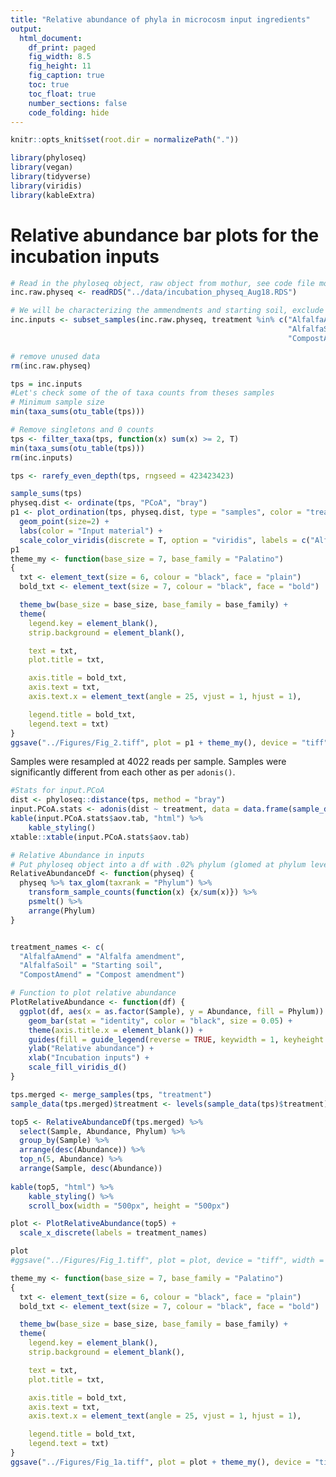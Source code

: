 ```yaml
---
title: "Relative abundance of phyla in microcosm input ingredients"
output:
  html_document:
    df_print: paged
    fig_width: 8.5
    fig_height: 11
    fig_caption: true
    toc: true
    toc_float: true
    number_sections: false
    code_folding: hide
---
```

```r
knitr::opts_knit$set(root.dir = normalizePath("."))
```
```r
library(phyloseq)
library(vegan)
library(tidyverse)
library(viridis)
library(kableExtra)
```
# Relative abundance bar plots for the incubation inputs
```r
# Read in the phyloseq object, raw object from mothur, see code file mothur_to_phyloseq.R
inc.raw.physeq <- readRDS("../data/incubation_physeq_Aug18.RDS")

# We will be characterizing the ammendments and starting soil, exclude all else
inc.inputs <- subset_samples(inc.raw.physeq, treatment %in% c("AlfalfaAmend", 
                                                              "AlfalfaSoil",
                                                              "CompostAmend"))

# remove unused data
rm(inc.raw.physeq)
```
```r
tps = inc.inputs
#Let's check some of the of taxa counts from theses samples
# Minimum sample size
min(taxa_sums(otu_table(tps)))
```
```r
# Remove singletons and 0 counts
tps <- filter_taxa(tps, function(x) sum(x) >= 2, T)
min(taxa_sums(otu_table(tps)))
rm(inc.inputs)
```
```r
tps <- rarefy_even_depth(tps, rngseed = 423423423) 
```
```r
sample_sums(tps)
physeq.dist <- ordinate(tps, "PCoA", "bray")
p1 <- plot_ordination(tps, physeq.dist, type = "samples", color = "treatment") +
  geom_point(size=2) +
  labs(color = "Input material") +
  scale_color_viridis(discrete = T, option = "viridis", labels = c("Alfalfa", "Soil", "Compost")) + ggplot2::theme_bw()
p1
theme_my <- function(base_size = 7, base_family = "Palatino")
{
  txt <- element_text(size = 6, colour = "black", face = "plain")
  bold_txt <- element_text(size = 7, colour = "black", face = "bold")

  theme_bw(base_size = base_size, base_family = base_family) +
  theme(
    legend.key = element_blank(), 
    strip.background = element_blank(), 

    text = txt, 
    plot.title = txt, 

    axis.title = bold_txt, 
    axis.text = txt,
    axis.text.x = element_text(angle = 25, vjust = 1, hjust = 1),

    legend.title = bold_txt, 
    legend.text = txt) 
}
ggsave("../Figures/Fig_2.tiff", plot = p1 + theme_my(), device = "tiff", width = 90, height = 90, units = "mm", dpi = 500)
```

Samples were resampled at 4022 reads per sample. Samples were significantly different from each other as per `adonis()`.

```r
#Stats for input.PCoA
dist <- phyloseq::distance(tps, method = "bray")
input.PCoA.stats <- adonis(dist ~ treatment, data = data.frame(sample_data(tps)))
kable(input.PCoA.stats$aov.tab, "html") %>%
    kable_styling()
xtable::xtable(input.PCoA.stats$aov.tab)
```
```r
# Relative Abundance in inputs
# Put phyloseq object into a df with .02% phylum (glomed at phylum level)
RelativeAbundanceDf <- function(physeq) {
  physeq %>% tax_glom(taxrank = "Phylum") %>% 
    transform_sample_counts(function(x) {x/sum(x)}) %>% 
    psmelt() %>% 
    arrange(Phylum)
}


treatment_names <- c(
  "AlfalfaAmend" = "Alfalfa amendment",
  "AlfalfaSoil" = "Starting soil",
  "CompostAmend" = "Compost amendment")

# Function to plot relative abundance
PlotRelativeAbundance <- function(df) {
  ggplot(df, aes(x = as.factor(Sample), y = Abundance, fill = Phylum)) +
    geom_bar(stat = "identity", color = "black", size = 0.05) +
    theme(axis.title.x = element_blank()) + 
    guides(fill = guide_legend(reverse = TRUE, keywidth = 1, keyheight = 1)) + 
    ylab("Relative abundance") +
    xlab("Incubation inputs") +
    scale_fill_viridis_d()
}

tps.merged <- merge_samples(tps, "treatment")
sample_data(tps.merged)$treatment <- levels(sample_data(tps)$treatment)

top5 <- RelativeAbundanceDf(tps.merged) %>%
  select(Sample, Abundance, Phylum) %>%
  group_by(Sample) %>%
  arrange(desc(Abundance)) %>%
  top_n(5, Abundance) %>%
  arrange(Sample, desc(Abundance))
  
kable(top5, "html") %>%
    kable_styling() %>%
    scroll_box(width = "500px", height = "500px")  
```
```r
plot <- PlotRelativeAbundance(top5) +
  scale_x_discrete(labels = treatment_names) 

plot
#ggsave("../Figures/Fig_1.tiff", plot = plot, device = "tiff", width = 90, height = 180, units = "mm", dpi = 500)
```
```r
theme_my <- function(base_size = 7, base_family = "Palatino")
{
  txt <- element_text(size = 6, colour = "black", face = "plain")
  bold_txt <- element_text(size = 7, colour = "black", face = "bold")

  theme_bw(base_size = base_size, base_family = base_family) +
  theme(
    legend.key = element_blank(), 
    strip.background = element_blank(), 

    text = txt, 
    plot.title = txt, 

    axis.title = bold_txt, 
    axis.text = txt,
    axis.text.x = element_text(angle = 25, vjust = 1, hjust = 1),

    legend.title = bold_txt, 
    legend.text = txt) 
}
ggsave("../Figures/Fig_1a.tiff", plot = plot + theme_my(), device = "tiff", width = 90, height = 90, units = "mm", dpi = 500)
```

